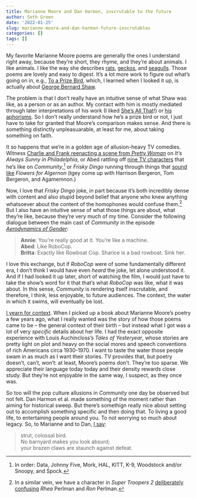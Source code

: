 ```yaml
---
title: Marianne Moore and Dan Harmon, inscrutable to the future
author: Seth Green
date: '2022-01-25'
slug: marianne-moore-and-dan-harmon-future-inscrutables
categories: []
tags: []
---
```


My favorite Marianne Moore poems are generally the ones I understand right away, because they're short, they rhyme, and they're about animals. I like animals. I like the way she describes [rats](https://www.poetryfoundation.org/poetrymagazine/browse?contentId=13107), [geckos](https://www.poetrynook.com/poem/chameleon-1), and [seagulls](https://poets.org/poem/talisman). Those poems are lovely and easy to digest. It's a lot more work to figure out what's going on in, e.g., [To a Prize Bird](https://www.poetrynook.com/poem/prize-bird), which, I learned when I looked it up, is actually about [George Bernard Shaw](https://moore123.com/2011/11/09/george-bernard-shaw-prize-bird-j-b-kerfoot/). 

The problem is that I don't really have an intuitive sense of what Shaw was like, as a person or as an author. My contact with him is mostly mediated through later interpretations of his work (I liked [She's All That](https://en.wikipedia.org/wiki/She%27s_All_That)!) or [his aphorisms](https://www.brainyquote.com/authors/george-bernard-shaw-quotes). So I don't really understand how he's a prize bird or not, I just have to take for granted that Moore's comparison makes sense. And there is something distinctly unpleasuarable, at least for me, about taking something on faith.

It so happens that we're in a golden age of allusion-heavy TV comedies. Witness [Charlie and Frank reenacting a scene from _Pretty Woman_](https://www.bustle.com/p/all-the-rom-com-references-in-the-its-always-sunny-season-14-premiere-18800834) on _It's Always Sunny in Philadelphia_, or Abed rattling off [nine TV characters](https://tvtropes.org/pmwiki/pmwiki.php/Recap/CommunityS2E19CriticalFilmStudies) that he's like on _Community_,^[In order: Data, Johnny Five, Mork, HAL, KITT, K-9, Woodstock and/or Snoopy, and Spock.] or _Frisky Dingo_ running through things that [sound like](https://www.youtube.com/watch?v=MjQUIxPXuXQ) _Flowers for Algernon_ (tgey come up with Harrison Bergeron, Tom Bergeron, and Agamemnon.) 

Now, I love that _Frisky Dingo_ joke, in part because it's both incredibly dense with content and also stupid beyond belief that anyone who knew anything whatsoever about the content of the homophones would confuse them.^[In a similar vein, we have a character in _Super Troopers 2_ [deliberately confusing](https://www.youtube.com/watch?v=GfeC2HxziqI) _Rhea_ Perlman and _Ron_ Perlman.] But I also have an intuitive sense of what those things are about, what they're like, because they're very much of my time. Consider the following dialogue between the main cast of _Community_ in the episode [_Aerodynamics of Gender_](https://www.imdb.com/title/tt1640872/quotes/qt3100365):

> | **Annie**: You're really good at it. You're like a machine.
> | **Abed**: Like RoboCop.
> | **Britta**: Exactly like Rowboat Cop. Sharice is a bad rowboat. Sink her.

I love this exchange, but if _RoboCop_ were of some fundamentally different era, I don't think I would have even _heard_ the joke, let alone understood it. And if I had looked it up later, short of watching the film, I would just have to take the show's word for it that that's what _RoboCop_ was like, what it was about. In this sense, _Community_ is rendering itself inscrutable, and therefore, I think, less enjoyable, to future audiences. The context, the water in which it swims, will eventually be lost.

[I yearn for context](https://setharielgreen.com/2020/05/25/the-pleasure-of-the-appendices-of-the-lord-of-the-rings/). When I picked up a book about Marianne Moore's poetry a few years ago, what I really wanted was the story of how those poems came to be -- the general context of their birth -- but instead what I got was a lot of very _specific_ details about her life.  I had the exact opposite experience with  Louis Auchincloss's _Tales of Yesteryear_, whose stories are pretty light on plot and heavy on the social mores and speech conventions of rich Americans circa 1930-1970. I want to taste the water those people swam in as much as I want their stories. TV provides that, but poetry doesn't, can't, won't: at least, Moore's poems don't. They're too sparse. We appreciate their language today today and their density rewards close study. But they're not enjoyable in the same way, I suspect, as they once was.

So too will the pop culture allusions in _Community_ one day be observed but not felt. Dan Harmon et al. made something of the moment rather than aiming for historical sweep. But there's somethign really nice about setting out to accomplish something specific and then doing that. To living a good life, to entertaining people around you. To not worrying so much about legacy. So, to Marianne and to Dan, [I say](https://www.poetrynook.com/poem/prize-bird):

> | strut, colossal bird.
> | No barnyard makes you look absurd;
> | your brazen claws are staunch against defeat.

>


